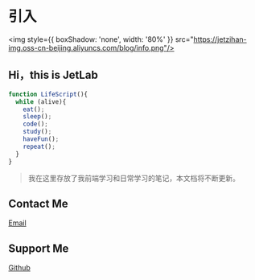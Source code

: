 
# 引入

<img style={{ boxShadow: 'none', width: '80%' }} src="https://jetzihan-img.oss-cn-beijing.aliyuncs.com/blog/info.png"/>

## Hi，this is JetLab

```js
function LifeScript(){
  while (alive){
    eat();
    sleep();
    code();
    study();
    haveFun();
    repeat();
  }
}
```

> 我在这里存放了我前端学习和日常学习的笔记，本文档将不断更新。

## Contact Me

<Callout emoji="📧">
  <a href="mailto:czhorange@foxmail.com" rel="noreferrer" target="_blank">Email</a>
</Callout>

## Support Me

<Callout emoji="⭐">
  <a href="https://github.com/inannan423/jetlab" rel="noreferrer" target="_blank">Github</a>
</Callout>
